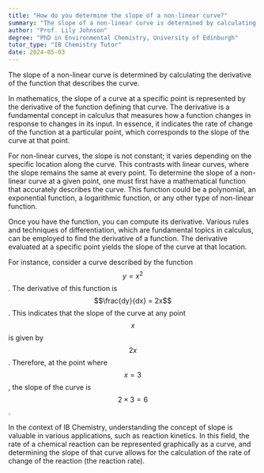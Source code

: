 ```yaml
---
title: "How do you determine the slope of a non-linear curve?"
summary: "The slope of a non-linear curve is determined by calculating the derivative of the function that describes the curve."
author: "Prof. Lily Johnson"
degree: "PhD in Environmental Chemistry, University of Edinburgh"
tutor_type: "IB Chemistry Tutor"
date: 2024-05-03
---
```


The slope of a non-linear curve is determined by calculating the derivative of the function that describes the curve.

In mathematics, the slope of a curve at a specific point is represented by the derivative of the function defining that curve. The derivative is a fundamental concept in calculus that measures how a function changes in response to changes in its input. In essence, it indicates the rate of change of the function at a particular point, which corresponds to the slope of the curve at that point.

For non-linear curves, the slope is not constant; it varies depending on the specific location along the curve. This contrasts with linear curves, where the slope remains the same at every point. To determine the slope of a non-linear curve at a given point, one must first have a mathematical function that accurately describes the curve. This function could be a polynomial, an exponential function, a logarithmic function, or any other type of non-linear function.

Once you have the function, you can compute its derivative. Various rules and techniques of differentiation, which are fundamental topics in calculus, can be employed to find the derivative of a function. The derivative evaluated at a specific point yields the slope of the curve at that location.

For instance, consider a curve described by the function $$y = x^2$$. The derivative of this function is $$\frac{dy}{dx} = 2x$$. This indicates that the slope of the curve at any point $$x$$ is given by $$2x$$. Therefore, at the point where $$x = 3$$, the slope of the curve is $$2 \times 3 = 6$$.

In the context of IB Chemistry, understanding the concept of slope is valuable in various applications, such as reaction kinetics. In this field, the rate of a chemical reaction can be represented graphically as a curve, and determining the slope of that curve allows for the calculation of the rate of change of the reaction (the reaction rate).
    
